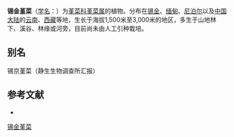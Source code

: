 {{Speciesbox
| name = 锡金堇菜
| status = 
| status_system = 
| image =
| genus = Viola
| species =  sikkimensis
| authority = W. Beck.
}}

'''锡金堇菜'''（[[学名|学名]]：{{lang|la|''Viola sikkimensis''}}）为[[堇菜科|堇菜科]][[堇菜属|堇菜属]]的植物。分布在[[锡金|锡金]]、[[缅甸|缅甸]]、[[尼泊尔|尼泊尔]]以及[[中国大陆|中国大陆]]的[[云南|云南]]、[[西藏|西藏]]等地，生长于海拔1,500米至3,000米的地区，多生于山地林下、溪谷、林缘或河旁，目前尚未由人工引种栽培。

== 别名 ==
锡京堇菜（静生生物调查所汇报）

== 参考文献 ==
<div class="references-small">
* {{cite web| url =http://www.bioinfo.cn/db05/KmzwSpecies.php?action=view&id=23849| title =锡金堇菜| work =《中国高等植物数据库全库》| publisher =中国科学院微生物研究所| author =昆明植物研究所| accessdate =2009-02-25| deadurl =yes| archiveurl =https://web.archive.org/web/20160305042948/http://www.bioinfo.cn/db05/KmzwSpecies.php?action=view&id=23849| archivedate =2016-03-05}}
</div>
{{Taxonbar|from=Q15232358}}

[[Category:堇菜属|锡金堇菜]]


{{植物小作品}}